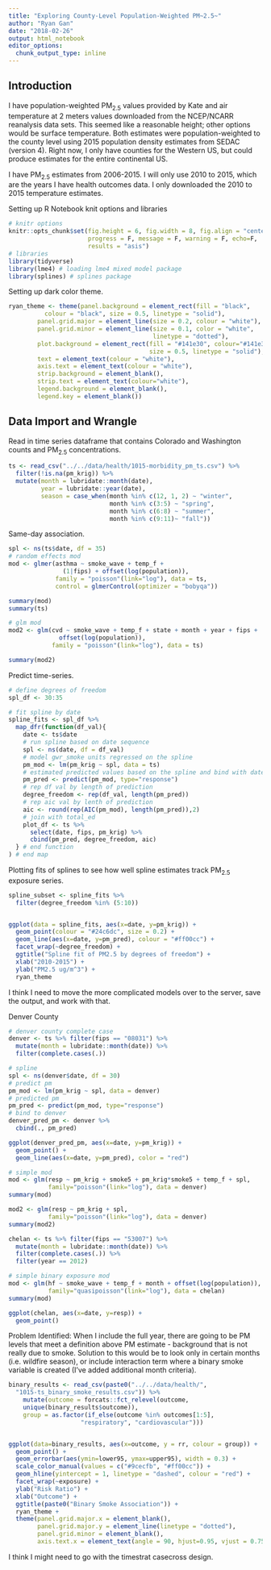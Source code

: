 ```yaml
---
title: "Exploring County-Level Population-Weighted PM~2.5~"
author: "Ryan Gan"
date: "2018-02-26"
output: html_notebook
editor_options: 
  chunk_output_type: inline
---
```


## Introduction
I have population-weighted PM~2.5~ values provided by Kate and air temperature at 2 meters values downloaded from the NCEP/NCARR reanalysis data sets. This seemed like a reasonable height; other options would be surface temperature. Both estimates were population-weighted to the county level using 2015 population density estimates from SEDAC (version 4). Right now, I only have counties for the Western US, but could produce estimates for the entire continental US.

I have PM~2.5~ estimates from 2006-2015. I will only use 2010 to 2015, which are the years I have health outcomes data. I only downloaded the 2010 to 2015 temperature estimates.

Setting up R Notebook knit options and libraries
```r
# knitr options
knitr::opts_chunk$set(fig.height = 6, fig.width = 8, fig.align = "center",
                      progress = F, message = F, warning = F, echo=F,
                      results = "asis")
# libraries
library(tidyverse)
library(lme4) # loading lme4 mixed model package
library(splines) # splines package
```

Setting up dark color theme.
```r
ryan_theme <- theme(panel.background = element_rect(fill = "black", 
          colour = "black", size = 0.5, linetype = "solid"),
        panel.grid.major = element_line(size = 0.2, colour = "white"),
        panel.grid.minor = element_line(size = 0.1, color = "white", 
                                        linetype = "dotted"),
        plot.background = element_rect(fill = "#141e30", colour="#141e30",
                                       size = 0.5, linetype = "solid"),
        text = element_text(colour = "white"),
        axis.text = element_text(colour = "white"),
        strip.background = element_blank(),
        strip.text = element_text(colour="white"),
        legend.background = element_blank(),
        legend.key = element_blank())
```

## Data Import and Wrangle
Read in time series dataframe that contains Colorado and Washington counts and PM~2.5~ concentrations.

```r
ts <- read_csv("../../data/health/1015-morbidity_pm_ts.csv") %>% 
  filter(!is.na(pm_krig)) %>% 
  mutate(month = lubridate::month(date),
         year = lubridate::year(date),
         season = case_when(month %in% c(12, 1, 2) ~ "winter",
                            month %in% c(3:5) ~ "spring",
                            month %in% c(6:8) ~ "summer",
                            month %in% c(9:11)~ "fall"))
```

Same-day association.
```r
spl <- ns(ts$date, df = 35)
# random effects mod
mod <- glmer(asthma ~ smoke_wave + temp_f +  
               (1|fips) + offset(log(population)), 
             family = "poisson"(link="log"), data = ts,
             control = glmerControl(optimizer = "bobyqa"))

summary(mod)
summary(ts)

# glm mod
mod2 <- glm(cvd ~ smoke_wave + temp_f + state + month + year + fips +
              offset(log(population)), 
            family = "poisson"(link="log"), data = ts)

summary(mod2)
```

Predict time-series.
```r
# define degrees of freedom
spl_df <- 30:35

# fit spline by date
spline_fits <- spl_df %>% 
  map_dfr(function(df_val){
    date <- ts$date
    # run spline based on date sequence
    spl <- ns(date, df = df_val)
    # model gwr_smoke units regressed on the spline
    pm_mod <- lm(pm_krig ~ spl, data = ts)
    # estimated predicted values based on the spline and bind with dates
    pm_pred <- predict(pm_mod, type="response")
    # rep df val by length of prediction
    degree_freedom <- rep(df_val, length(pm_pred))
    # rep aic val by lenth of prediction 
    aic <- round(rep(AIC(pm_mod), length(pm_pred)),2)
    # join with total_ed 
    plot_df <- ts %>% 
      select(date, fips, pm_krig) %>% 
      cbind(pm_pred, degree_freedom, aic)
  } # end function
) # end map 
```

Plotting fits of splines to see how well spline estimates track PM~2.5~ exposure series.

```r
spline_subset <- spline_fits %>% 
  filter(degree_freedom %in% (5:10))


ggplot(data = spline_fits, aes(x=date, y=pm_krig)) +
  geom_point(colour = "#24c6dc", size = 0.2) +
  geom_line(aes(x=date, y=pm_pred), colour = "#ff00cc") +
  facet_wrap(~degree_freedom) +
  ggtitle("Spline fit of PM2.5 by degrees of freedom") +
  xlab("2010-2015") +
  ylab("PM2.5 ug/m^3") +
  ryan_theme
```

I think I need to move the more complicated models over to the server, save the output, and work with that.

Denver County
```r
# denver county complete case
denver <- ts %>% filter(fips == "08031") %>% 
  mutate(month = lubridate::month(date)) %>% 
  filter(complete.cases(.))

# spline
spl <- ns(denver$date, df = 30)
# predict pm
pm_mod <- lm(pm_krig ~ spl, data = denver)
# predicted pm
pm_pred <- predict(pm_mod, type="response")
# bind to denver
denver_pred_pm <- denver %>% 
  cbind(., pm_pred)

ggplot(denver_pred_pm, aes(x=date, y=pm_krig)) +
  geom_point() +
  geom_line(aes(x=date, y=pm_pred), color = "red")

# simple mod
mod <- glm(resp ~ pm_krig + smoke5 + pm_krig*smoke5 + temp_f + spl, 
           family="poisson"(link="log"), data = denver)
summary(mod)

mod2 <- glm(resp ~ pm_krig + spl, 
           family="poisson"(link="log"), data = denver)
summary(mod2)
```

```r
chelan <- ts %>% filter(fips == "53007") %>% 
  mutate(month = lubridate::month(date)) %>% 
  filter(complete.cases(.)) %>% 
  filter(year == 2012)

# simple binary exposure mod
mod <- glm(hf ~ smoke_wave + temp_f + month + offset(log(population)), 
           family="quasipoisson"(link="log"), data = chelan)
summary(mod)

ggplot(chelan, aes(x=date, y=resp)) +
  geom_point()
```

Problem Identified: When I include the full year, there are going to be PM levels that meet a definition above PM estimate - background that is not really due to smoke. Solution to this would be to look only in certain months (i.e. wildfire season), or include interaction term where a binary smoke variable is created (I've added additional month criteria).

```r
binary_results <- read_csv(paste0("../../data/health/",
  "1015-ts_binary_smoke_results.csv")) %>% 
    mutate(outcome = forcats::fct_relevel(outcome,
    unique(binary_results$outcome)),
    group = as.factor(if_else(outcome %in% outcomes[1:5], 
                    "respiratory", "cardiovascular"))) 


ggplot(data=binary_results, aes(x=outcome, y = rr, colour = group)) +
  geom_point() +
  geom_errorbar(aes(ymin=lower95, ymax=upper95), width = 0.3) +
  scale_color_manual(values = c("#9cecfb", "#ff00cc")) +
  geom_hline(yintercept = 1, linetype = "dashed", colour = "red") +
  facet_wrap(~exposure) +
  ylab("Risk Ratio") +
  xlab("Outcome") +
  ggtitle(paste0("Binary Smoke Association")) +
  ryan_theme +
  theme(panel.grid.major.x = element_blank(),
        panel.grid.major.y = element_line(linetype = "dotted"),
        panel.grid.minor = element_blank(),
        axis.text.x = element_text(angle = 90, hjust=0.95, vjust = 0.75))
```


I think I might need to go with the timestrat casecross design.

